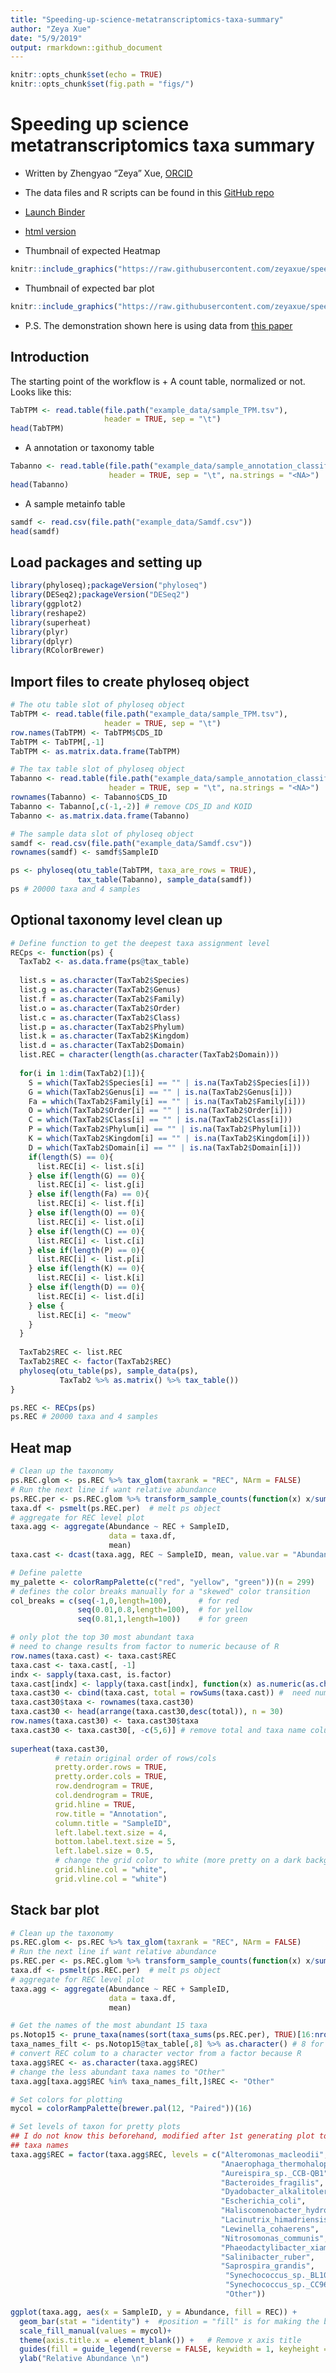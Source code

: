 ```yaml
---
title: "Speeding-up-science-metatranscriptomics-taxa-summary"
author: "Zeya Xue"
date: "5/9/2019"
output: rmarkdown::github_document
---
```


```r
knitr::opts_chunk$set(echo = TRUE)
knitr::opts_chunk$set(fig.path = "figs/")
```

#  Speeding up science metatranscriptomics taxa summary
* Written by Zhengyao "Zeya" Xue, [ORCID](https://orcid.org/0000-0002-4930-8212) 
* The data files and R scripts can be found in this [GitHub repo](https://github.com/zeyaxue/speeding-up-science-binder)
* [Launch Binder](https://mybinder.org/v2/gh/zeyaxue/speeding-up-science-binder/master?urlpath=rstudio)
* [html version](https://github.com/zeyaxue/speeding-up-science-binder/blob/master/taxa-summary.md)

* Thumbnail of expected Heatmap  

```r
knitr::include_graphics("https://raw.githubusercontent.com/zeyaxue/speeding-up-science-binder/master/figs/taxa_heat_thumb.png")
```

* Thumbnail of expected bar plot   

```r
knitr::include_graphics("https://raw.githubusercontent.com/zeyaxue/speeding-up-science-binder/master/figs/unnamed-chunk-8-1.png")
```
 
* P.S. The demonstration shown here is using data from [this paper](https://aem.asm.org/content/84/1/e02026-17.short)

## Introduction
The starting point of the workflow is 
  + A count table, normalized or not. Looks like this:
```r
TabTPM <- read.table(file.path("example_data/sample_TPM.tsv"),
                     header = TRUE, sep = "\t")
head(TabTPM)
```
  + A annotation or taxonomy table 
```r
Tabanno <- read.table(file.path("example_data/sample_annotation_classifications.tsv"),
                      header = TRUE, sep = "\t", na.strings = "<NA>")
head(Tabanno)
```
  + A sample metainfo table 
```r
samdf <- read.csv(file.path("example_data/Samdf.csv"))
head(samdf)
```


## Load packages and setting up
```r
library(phyloseq);packageVersion("phyloseq")
library(DESeq2);packageVersion("DESeq2")
library(ggplot2)
library(reshape2)
library(superheat)
library(plyr)
library(dplyr)
library(RColorBrewer)
```

## Import files to create phyloseq object
```r
# The otu table slot of phyloseq object 
TabTPM <- read.table(file.path("example_data/sample_TPM.tsv"),
                     header = TRUE, sep = "\t")
row.names(TabTPM) <- TabTPM$CDS_ID
TabTPM <- TabTPM[,-1]
TabTPM <- as.matrix.data.frame(TabTPM)

# The tax table slot of phyloseq object
Tabanno <- read.table(file.path("example_data/sample_annotation_classifications.tsv"),
                      header = TRUE, sep = "\t", na.strings = "<NA>")
rownames(Tabanno) <- Tabanno$CDS_ID
Tabanno <- Tabanno[,c(-1,-2)] # remove CDS_ID and KOID
Tabanno <- as.matrix.data.frame(Tabanno)

# The sample data slot of phyloseq object
samdf <- read.csv(file.path("example_data/Samdf.csv"))
rownames(samdf) <- samdf$SampleID

ps <- phyloseq(otu_table(TabTPM, taxa_are_rows = TRUE), 
               tax_table(Tabanno), sample_data(samdf))
ps # 20000 taxa and 4 samples
```

## Optional taxonomy level clean up
```r
# Define function to get the deepest taxa assignment level
RECps <- function(ps) {
  TaxTab2 <- as.data.frame(ps@tax_table)
  
  list.s = as.character(TaxTab2$Species)
  list.g = as.character(TaxTab2$Genus)
  list.f = as.character(TaxTab2$Family)
  list.o = as.character(TaxTab2$Order)
  list.c = as.character(TaxTab2$Class)
  list.p = as.character(TaxTab2$Phylum)
  list.k = as.character(TaxTab2$Kingdom)
  list.d = as.character(TaxTab2$Domain)
  list.REC = character(length(as.character(TaxTab2$Domain)))
  
  for(i in 1:dim(TaxTab2)[1]){
    S = which(TaxTab2$Species[i] == "" | is.na(TaxTab2$Species[i]))
    G = which(TaxTab2$Genus[i] == "" | is.na(TaxTab2$Genus[i]))
    Fa = which(TaxTab2$Family[i] == "" | is.na(TaxTab2$Family[i]))
    O = which(TaxTab2$Order[i] == "" | is.na(TaxTab2$Order[i]))
    C = which(TaxTab2$Class[i] == "" | is.na(TaxTab2$Class[i]))
    P = which(TaxTab2$Phylum[i] == "" | is.na(TaxTab2$Phylum[i]))
    K = which(TaxTab2$Kingdom[i] == "" | is.na(TaxTab2$Kingdom[i]))
    D = which(TaxTab2$Domain[i] == "" | is.na(TaxTab2$Domain[i]))
    if(length(S) == 0){
      list.REC[i] <- list.s[i]
    } else if(length(G) == 0){
      list.REC[i] <- list.g[i]
    } else if(length(Fa) == 0){
      list.REC[i] <- list.f[i]
    } else if(length(O) == 0){
      list.REC[i] <- list.o[i]
    } else if(length(C) == 0){
      list.REC[i] <- list.c[i]
    } else if(length(P) == 0){
      list.REC[i] <- list.p[i]
    } else if(length(K) == 0){
      list.REC[i] <- list.k[i]
    } else if(length(D) == 0){
      list.REC[i] <- list.d[i]
    } else {
      list.REC[i] <- "meow"
    }
  }
  
  TaxTab2$REC <- list.REC
  TaxTab2$REC <- factor(TaxTab2$REC)
  phyloseq(otu_table(ps), sample_data(ps),
           TaxTab2 %>% as.matrix() %>% tax_table())
}

ps.REC <- RECps(ps)
ps.REC # 20000 taxa and 4 samples 
```


## Heat map 
```r
# Clean up the taxonomy 
ps.REC.glom <- ps.REC %>% tax_glom(taxrank = "REC", NArm = FALSE)
# Run the next line if want relative abundance 
ps.REC.per <- ps.REC.glom %>% transform_sample_counts(function(x) x/sum(x) )  
taxa.df <- psmelt(ps.REC.per)  # melt ps object 
# aggregate for REC level plot
taxa.agg <- aggregate(Abundance ~ REC + SampleID,
                      data = taxa.df,
                      mean)
taxa.cast <- dcast(taxa.agg, REC ~ SampleID, mean, value.var = "Abundance")

# Define palette 
my_palette <- colorRampPalette(c("red", "yellow", "green"))(n = 299)
# defines the color breaks manually for a "skewed" color transition
col_breaks = c(seq(-1,0,length=100),      # for red
               seq(0.01,0.8,length=100),  # for yellow
               seq(0.81,1,length=100))    # for green

# only plot the top 30 most abundant taxa 
# need to change results from factor to numeric because of R
row.names(taxa.cast) <- taxa.cast$REC
taxa.cast <- taxa.cast[, -1]
indx <- sapply(taxa.cast, is.factor)
taxa.cast[indx] <- lapply(taxa.cast[indx], function(x) as.numeric(as.character(x))) 
taxa.cast30 <- cbind(taxa.cast, total = rowSums(taxa.cast)) #  need numeric values
taxa.cast30$taxa <- rownames(taxa.cast30)
taxa.cast30 <- head(arrange(taxa.cast30,desc(total)), n = 30)
row.names(taxa.cast30) <- taxa.cast30$taxa
taxa.cast30 <- taxa.cast30[, -c(5,6)] # remove total and taxa name colums
  
superheat(taxa.cast30,
          # retain original order of rows/cols
          pretty.order.rows = TRUE,
          pretty.order.cols = TRUE,
          row.dendrogram = TRUE,
          col.dendrogram = TRUE,
          grid.hline = TRUE,
          row.title = "Annotation",
          column.title = "SampleID",
          left.label.text.size = 4,
          bottom.label.text.size = 5,
          left.label.size = 0.5,
          # change the grid color to white (more pretty on a dark background)
          grid.hline.col = "white",
          grid.vline.col = "white") 

```


## Stack bar plot 
```r
# Clean up the taxonomy 
ps.REC.glom <- ps.REC %>% tax_glom(taxrank = "REC", NArm = FALSE)
# Run the next line if want relative abundance 
ps.REC.per <- ps.REC.glom %>% transform_sample_counts(function(x) x/sum(x) )  
taxa.df <- psmelt(ps.REC.per)  # melt ps object 
# aggregate for REC level plot
taxa.agg <- aggregate(Abundance ~ REC + SampleID,
                      data = taxa.df,
                      mean)

# Get the names of the most abundant 15 taxa 
ps.Notop15 <- prune_taxa(names(sort(taxa_sums(ps.REC.per), TRUE)[16:nrow(ps.REC.per@tax_table)]), ps.REC.per)
taxa_names_filt <- ps.Notop15@tax_table[,8] %>% as.character() # 8 for REC level 
# convert REC colum to a character vector from a factor because R
taxa.agg$REC <- as.character(taxa.agg$REC)
# change the less abundant taxa names to "Other"
taxa.agg[taxa.agg$REC %in% taxa_names_filt,]$REC <- "Other"

# Set colors for plotting
mycol = colorRampPalette(brewer.pal(12, "Paired"))(16)

# Set levels of taxon for pretty plots 
## I do not know this beforehand, modified after 1st generating plot to know the 
## taxa names
taxa.agg$REC = factor(taxa.agg$REC, levels = c("Alteromonas_macleodii",
                                               "Anaerophaga_thermohalophila",
                                               "Aureispira_sp._CCB-QB1",
                                               "Bacteroides_fragilis",
                                               "Dyadobacter_alkalitolerans",
                                               "Escherichia_coli",
                                               "Haliscomenobacter_hydrossis",
                                               "Lacinutrix_himadriensis",
                                               "Lewinella_cohaerens",
                                               "Nitrosomonas_communis",
                                               "Phaeodactylibacter_xiamenensis",
                                               "Salinibacter_ruber",
                                               "Saprospira_grandis",
                                                "Synechococcus_sp._BL107",
                                                "Synechococcus_sp._CC9605",
                                                "Other"))

ggplot(taxa.agg, aes(x = SampleID, y = Abundance, fill = REC)) + 
  geom_bar(stat = "identity") +  #position = "fill" is for making the bar 100% 
  scale_fill_manual(values = mycol)+
  theme(axis.title.x = element_blank()) +   # Remove x axis title
  guides(fill = guide_legend(reverse = FALSE, keywidth = 1, keyheight = 1)) +
  ylab("Relative Abundance \n")

```


